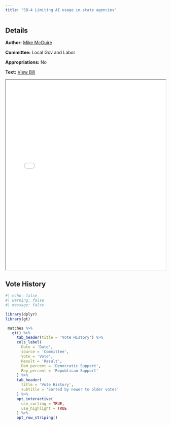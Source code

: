 ```yaml
---
title: "SB-4 Limiting AI usage in state agencies"
---
```


::: {.panel-tabset}

## Details

**Author:** [Mike McGuire](../senator-pages/district_2.qmd)

**Committee:** Local Gov and Labor

**Appropriations:** No

**Text:** [View Bill](../files/pdfs/bills/MCGUIRE_SB4.pdf)

<iframe src="../files/pdfs/bills/MCGUIRE_SB4.pdf" width="100%" height="600px"></iframe>

## Vote History

```r
#| echo: false
#| warning: false
#| message: false

library(dplyr)
library(gt)

 matches %>%
   gt() %>%
     tab_header(title = 'Vote History') %>%
     cols_label(
       Date = 'Date',
       source = 'Committee',
       Vote = 'Vote',
       Result = 'Result',
       Dem_percent = 'Democratic Support',
       Rep_percent = 'Republican Support'
     ) %>%
     tab_header(
       title = 'Vote History',
       subtitle = 'Sorted by newer to older votes'
     ) %>%
     opt_interactive(
       use_sorting = TRUE,
       use_highlight = TRUE
     ) %>%
     opt_row_striping() 

```

:::
